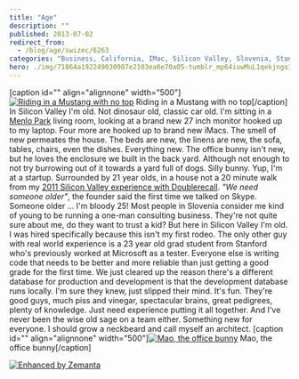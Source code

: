 ```yaml
---
title: "Age"
description: ""
published: 2013-07-02
redirect_from:
  - /blog/age/swizec/6263
categories: "Business, California, IMac, Silicon Valley, Slovenia, Stanford University, Startups"
hero: ./img/71864a192249030907e2103ea6e70a05-tumblr_mp64iuwMuL1qekjngo1_500.jpg
---
```


\[caption id="" align="alignnone" width="500"][![Riding in a Mustang with no top](https://www.filepicker.io/api/file/RXHYTDZQOqZfDKSZ3dnf "Riding in a Mustang with no top")](http://instagram.com/p/bRMWOXkxiH/) Riding in a Mustang with no top\[/caption] In Silicon Valley I'm old. Not dinosaur old, classic car old. I'm sitting in a [Menlo Park](<http://maps.google.com/maps?ll=37.4541666667,-122.178611111&spn=0.1,0.1&q=37.4541666667,-122.178611111 (Menlo%20Park%2C%20California)&t=h> "Menlo Park, California") living room, looking at a brand new 27 inch monitor hooked up to my laptop. Four more are hooked up to brand new iMacs. The smell of new permeates the house. The beds are new, the linens are new, the sofa, tables, chairs, even the dishes. Everything new. The office bunny isn't new, but he loves the enclosure we built in the back yard. Although not enough to not try burrowing out of it towards a yard full of dogs. Silly bunny. Yup, I'm at a startup. Surrounded by 21 year olds, in a house not a 20 minute walk from my [2011 Silicon Valley experience with Doublerecall](http://swizec.com/blog/i-went-through-yc-as-an-intern-heres-what-i-learned/swizec/2345). _"We need someone older"_, the founder said the first time we talked on Skype. Someone older ... I'm bloody 25! Most people in Slovenia consider me kind of young to be running a one-man consulting business. They're not quite sure about me, do they want to trust a kid? But here in Silicon Valley I'm old. I was hired specifically because this isn't my first rodeo. The only other guy with real world experience is a 23 year old grad student from Stanford who's previously worked at Microsoft as a tester. Everyone else is writing code that needs to be better and more reliable than just getting a good grade for the first time. We just cleared up the reason there's a different database for production and development is that the development database runs locally. I'm sure they knew, just slipped their mind. It's fun. They're good guys, much piss and vinegar, spectacular brains, great pedigrees, plenty of knowledge. Just need experience putting it all together. And I've never been the wise old sage on a team either. Something new for everyone. I should grow a neckbeard and call myself an architect. \[caption id="" align="alignnone" width="500"][![Mao, the office bunny](./img/71864a192249030907e2103ea6e70a05-tumblr_mp64iuwMuL1qekjngo1_500.jpg "Mao, the office bunny")](http://instagram.com/p/bJ1X0SkxpI/) Mao, the office bunny\[/caption]

[![Enhanced by Zemanta](http://img.zemanta.com/zemified_e.png?x-id=e7896e93-e656-4116-b8b2-7c897942f21b)](http://www.zemanta.com/?px "Enhanced by Zemanta")
